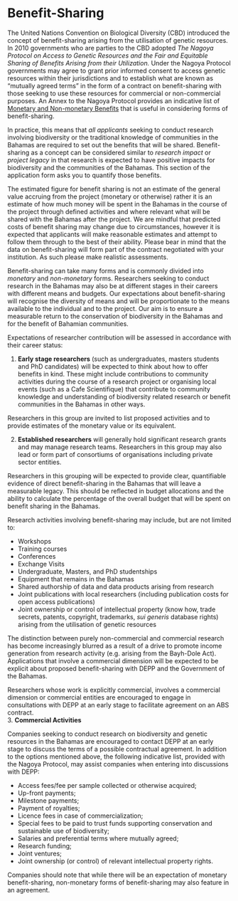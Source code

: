 # Benefit-Sharing

The United Nations Convention on Biological Diversity (CBD) introduced the concept of benefit-sharing arising from the utilisation of genetic resources. In 2010 governments who are parties to the CBD adopted _The Nagoya Protocol on Access to Genetic Resources and the Fair and Equitable Sharing of Benefits Arising from their Utilization._ Under the Nagoya Protocol governments may agree to grant prior informed consent to access genetic resources within their jurisdictions and to establish what are known as "mutually agreed terms" in the form of a contract on benefit-sharing with those seeking to use these resources for commercial or non-commercial purposes. An Annex to the Nagoya Protocol provides an indicative list of [Monetary and Non-monetary Benefits](https://www.cbd.int/abs/text/articles/?sec=abs-37) that is useful in considering forms of benefit-sharing. 

In practice, this means that _all applicants_ seeking to conduct research involving biodiversity or the traditional knowledge of communities in the Bahamas are required to set out the benefits that will be shared. Benefit-sharing as a concept can be considered similar to _research impact_ or _project legacy_ in that research is expected to have positive impacts for biodiversity and the communities of the Bahamas. This section of the application form asks you to quantify those benefits. 

The estimated figure for benefit sharing is not an estimate of the general value accruing from the project (monetary or otherwise) rather it is an estimate of how much money will be spent in the Bahamas in the course of the project through defined activities and where relevant what will be shared with the Bahamas after the project. We are mindful that predicted costs of benefit sharing may change due to circumstances, however it is expected that applicants will make reasonable estimates and attempt to follow them through to the best of their ability. Please bear in mind that the data on benefit-sharing will form part of the contract negotiated with your institution. As such please make realistic assessments. 

Benefit-sharing can take many forms and is commonly divided into *monetary* and *non-monetary* forms. Researchers seeking to conduct research in the Bahamas may also be at different stages in their careers with different means and budgets. Our expectations about benefit-sharing will recognise the diversity of means and will be proportionate to the means available to the individual and to the project. Our aim is to ensure a measurable return to the conservation of biodiversity in the Bahamas and for the benefit of Bahamian communities.  

Expectations of researcher contribution will be assessed in accordance with their career status:

1. **Early stage researchers** (such as undergraduates, masters students and PhD candidates) will be expected to think about how to offer benefits in kind. These might include contributions to community activities during the course of a research project or organising local events (such as a Cafe Scientifique) that contribute to community knowledge and understanding of biodiversity related research or benefit communities in the Bahamas in other ways. 

Researchers in this group are invited to list proposed activities and to provide estimates of the monetary value or its equivalent. 

2. **Established researchers** will generally hold significant research grants and may manage research teams. Researchers in this group may also lead or form part of consortiums of organisations including private sector entities. 

Researchers in this grouping will be expected to provide clear, quantifiable evidence of direct benefit-sharing in the Bahamas that will leave a measurable legacy. This should be reflected in budget allocations and the ability to calculate the percentage of the overall budget that will be spent on benefit sharing in the Bahamas.

Research activities involving benefit-sharing may include, but are not limited to:

- Workshops
- Training courses
- Conferences
- Exchange Visits
- Undergraduate, Masters, and PhD studentships
- Equipment that remains in the Bahamas
- Shared authorship of data and data products arising from research
- Joint publications with local researchers (including publication costs for open access publications)
- Joint ownership or control of intellectual property (know how, trade secrets, patents, copyright, trademarks, _sui generis_ database rights) arising from the utilisation of genetic resources

The distinction between purely non-commercial and commercial research has become increasingly blurred as a result of a drive to promote income generation from research activity (e.g. arising from the Bayh-Dole Act). Applications that involve a commercial dimension will be expected to be explicit about proposed benefit-sharing with DEPP and the Government of the Bahamas. 

Researchers whose work is explicitly commercial, involves a commercial dimension or commercial entities are encouraged to engage in consultations with DEPP at an early stage to facilitate agreement on an ABS contract.  
3. **Commercial Activities**

Companies seeking to conduct research on biodiversity and genetic resources in the Bahamas are encouraged to contact DEPP at an early stage to discuss the terms of a possible contractual agreement. In addition to the options mentioned above, the following indicative list, provided with the Nagoya Protocol, may assist companies when entering into discussions with DEPP: 

- Access fees/fee per sample collected or otherwise acquired;
- Up-front payments;
- Milestone payments;
- Payment of royalties;
- Licence fees in case of commercialization;
- Special fees to be paid to trust funds supporting conservation and sustainable use of biodiversity;
- Salaries and preferential terms where mutually agreed;
- Research funding;
- Joint ventures;
- Joint ownership (or control) of relevant intellectual property rights.

Companies should note that while there will be an expectation of monetary benefit-sharing, non-monetary forms of benefit-sharing may also feature in an agreement. 
